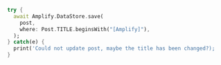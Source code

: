 ```dart
try {
  await Amplify.DataStore.save(
    post,
    where: Post.TITLE.beginsWith("[Amplify]"),
  );
} catch(e) {
  print('Could not update post, maybe the title has been changed?);
}
```